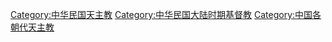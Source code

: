 [[Category:中华民国天主教|Category:中华民国天主教]]
[[Category:中华民国大陆时期基督教|Category:中华民国大陆时期基督教]]
[[Category:中国各朝代天主教|Category:中国各朝代天主教]]